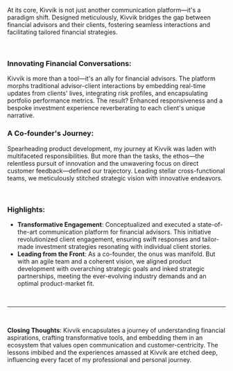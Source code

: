 At its core, Kivvik is not just another communication platform—it's a paradigm shift. Designed meticulously, Kivvik bridges the gap between financial advisors and their clients, fostering seamless interactions and facilitating tailored financial strategies.

</br>

### Innovating Financial Conversations:

Kivvik is more than a tool—it's an ally for financial advisors. The platform morphs traditional advisor-client interactions by embedding real-time updates from clients' lives, integrating risk profiles, and encapsulating portfolio performance metrics. The result? Enhanced responsiveness and a bespoke investment experience reverberating to each client's unique narrative.

### A Co-founder's Journey:

Spearheading product development, my journey at Kivvik was laden with multifaceted responsibilities. But more than the tasks, the ethos—the relentless pursuit of innovation and the unwavering focus on direct customer feedback—defined our trajectory. Leading stellar cross-functional teams, we meticulously stitched strategic vision with innovative endeavors.

</br>

### Highlights:

- **Transformative Engagement**: Conceptualized and executed a state-of-the-art communication platform for financial advisors. This initiative revolutionized client engagement, ensuring swift responses and tailor-made investment strategies resonating with individual client stories.
- **Leading from the Front**: As a co-founder, the onus was manifold. But with an agile team and a coherent vision, we aligned product development with overarching strategic goals and inked strategic partnerships, meeting the ever-evolving industry demands and an optimal product-market fit.

</br>

---

</br>

**Closing Thoughts**: Kivvik encapsulates a journey of understanding financial aspirations, crafting transformative tools, and embedding them in an ecosystem that values open communication and customer-centricity. The lessons imbibed and the experiences amassed at Kivvik are etched deep, influencing every facet of my professional and personal journey.
